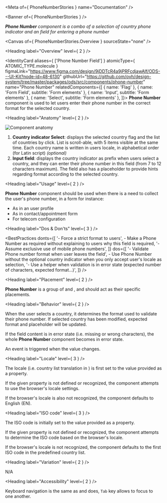 
<Meta of={ PhoneNumberStories } name="Documentation" />

<Banner of={ PhoneNumberStories } />

_**Phone Number** component is a combo of a selection of country phone indicator and an <StorybookLink kind="ODS Components/Form elements/Input" label="Input" story="Documentation" /> field for entering a phone number_

<Canvas of={ PhoneNumberStories.Overview } sourceState="none" />

<Heading label="Overview" level={ 2 } />

<IdentityCard aliases={ ['Phone Number Field'] }
              atomicType={ ATOMIC_TYPE.molecule }
              figmaLink="https://www.figma.com/design/9jDDTcR4a9jPRFcdjawAlf/ODS---UI-Kit?node-id=48-6130"
              githubUrl="https://github.com/ovh/design-system/tree/master/packages/ods/src/components/phone-number"
              name="Phone Number"
              relatedComponents={[
                { name: 'Flag' },
                { name: 'Form Field', subtitle: 'Form elements' },
                { name: 'Input', subtitle: 'Form elements' },
                { name: 'Select', subtitle: 'Form elements' },
              ]}>
  **Phone Number** component is used to let users enter their phone number in the correct format for the selected
  country.
</IdentityCard>

<Heading label="Anatomy" level={ 2 } />

![Component anatomy](components/phone-number/anatomy.png "Component anatomy")

1. **Country indicator Select**: displays the selected country flag and the list of countries by click. List is scroll-able, with 5 items visible at the same time. Each country name is written in users locale, in alphabetical order (for Latin script) _(optional)_
2. **Input field**: displays the country indicator as prefix when users select a country, and they can enter their phone number in this field (from 7 to 12 characters maximum). The <StorybookLink kind="ODS Components/Form elements/Input" label="Input" story="Documentation" /> field also has a placeholder to provide hints regarding format according to the selected country.

<Heading label="Usage" level={ 2 } />

**Phone Number** component should be used when there is a need to collect the user's phone number, in a form for instance:
- As <StorybookLink kind="ODS Components/Form elements/Form Field" label="Form Field" story="Documentation" /> in an user profile
- As in contact/appointment form
- For telecom configuration

<Heading label="Dos & Don'ts" level={ 3 } />

<BestPractices
  donts={[
    '- Force a strict format to users',
    <span>- Make a Phone Number <StorybookLink kind="ODS Components/Form elements/Input" label="Input" story="Documentation" /> as required without explaining to users why this field is required</span>,
    '- Assume exclusive use of mobile phone numbers',
  ]}
  dos={[
    '- Validate Phone number format when user leaves the field',
    <span>- Use Phone Number without the optional country indicator <StorybookLink kind="ODS Components/Form elements/Select" label="Select" story="Documentation" /> when you only accept user's locale as selection</span>,
    '- Use a helper when validation is in error state (expected number of characters, expected format...)',
  ]}
/>

<Heading label="Placement" level={ 2 } />

**Phone Number** is a group of <StorybookLink kind="ODS Components/Form elements/Select" label="Select" story="Documentation" /> and <StorybookLink kind="ODS Components/Form elements/Input" label="Input" story="Documentation" />, and should act as their specific placements.

<Heading label="Behavior" level={ 2 } />

When the user selects a country, it determines the format used to validate their phone number. If selected country has been modified, expected format and placeholder will be updated.

If the field content is in error state (i.e. missing or wrong characters), the whole **Phone Number** component becomes in error state.

An event is triggered when the <StorybookLink kind="ODS Components/Form elements/Input" label="Input" story="Documentation" /> value changes.

<Heading label="Locale" level={ 3 } />

The locale (i.e. country list translation in <StorybookLink kind="ODS Components/Form elements/Select" label="Select" story="Documentation" />) is first set to the value provided as a property.

If the given property is not defined or recognized, the component attempts to use the browser's locale settings.

If the browser's locale is also not recognized, the component defaults to English (EN).

<Heading label="ISO code" level={ 3 } />

The ISO code is initially set to the value provided as a property.

If the given property is not defined or recognized, the component attempts to determine the ISO code based on the browser's locale.

If the browser's locale is not recognized, the component defaults to the first ISO code in the predefined country list.

<Heading label="Variation" level={ 2 } />

N/A

<Heading label="Accessibility" level={ 2 } />

Keyboard navigation is the same as <StorybookLink kind="ODS Components/Form elements/Select" label="Select" story="Documentation" /> and <StorybookLink kind="ODS Components/Form elements/Input" label="Input" story="Documentation" /> does, `Tab` key allows to focus to one another.
